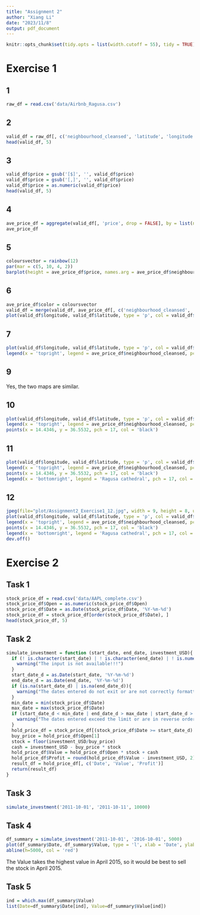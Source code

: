 ```yaml
---
title: "Assignment 2"
author: "Xiang Li"
date: "2023/11/8"
output: pdf_document
---
```

```r
knitr::opts_chunk$set(tidy.opts = list(width.cutoff = 55), tidy = TRUE)
```
# Exercise 1
## 1
```r
raw_df = read.csv('data/Airbnb_Ragusa.csv')
```
## 2
```r
valid_df = raw_df[, c('neighbourhood_cleansed', 'latitude', 'longitude', 'price')]
head(valid_df, 5)
```
## 3
```r
valid_df$price = gsub('[$]', '', valid_df$price)
valid_df$price = gsub('[,]', '', valid_df$price)
valid_df$price = as.numeric(valid_df$price)
head(valid_df, 5)
```
## 4
```r
ave_price_df = aggregate(valid_df[, 'price', drop = FALSE], by = list(neighbourhood_cleansed=valid_df$neighbourhood_cleansed), mean)
ave_price_df
```
## 5
```r
coloursvector = rainbow(12)
par(mar = c(5, 10, 4, 2))
barplot(height = ave_price_df$price, names.arg = ave_price_df$neighbourhood_cleansed, horiz = TRUE, col = coloursvector, main = 'Average Price per Neighbourhood', xlim = c(0, max(ave_price_df$price)), xlab = 'average price', ylab = '', las = 1)
```

## 6
```r
ave_price_df$color = coloursvector
valid_df = merge(valid_df, ave_price_df[, c('neighbourhood_cleansed', 'color')], by = 'neighbourhood_cleansed', all = TRUE)
plot(valid_df$longitude, valid_df$latitude, type = 'p', col = valid_df$color, ylim = c(min(valid_df$latitude), max(valid_df$latitude)+0.1), xlim = c(min(valid_df$longitude), max(valid_df$longitude)+0.1), ylab = 'latitude', xlab = 'longitude', main = 'Position Distribution of Airbnbs')
```

## 7
```r
plot(valid_df$longitude, valid_df$latitude, type = 'p', col = valid_df$color, ylim = c(min(valid_df$latitude), max(valid_df$latitude)+0.1), xlim = c(min(valid_df$longitude), max(valid_df$longitude)+0.1), ylab = 'latitude', xlab = 'longitude', main = 'Position Distribution of Airbnbs', mar = c(5, 4, 6, 4))
legend(x = 'topright', legend = ave_price_df$neighbourhood_cleansed, pch = 'o', col = ave_price_df$color)
```

## 9
Yes, the two maps are similar.

## 10
```r
plot(valid_df$longitude, valid_df$latitude, type = 'p', col = valid_df$color, ylim = c(36.5, max(valid_df$latitude)+0.1), xlim = c(min(valid_df$longitude), max(valid_df$longitude)+0.1), ylab = 'latitude', xlab = 'longitude', main = 'Position Distribution of Airbnbs')
legend(x = 'topright', legend = ave_price_df$neighbourhood_cleansed, pch = 'o', col = ave_price_df$color)
points(x = 14.4346, y = 36.5532, pch = 17, col = 'black')
```

## 11
```r
plot(valid_df$longitude, valid_df$latitude, type = 'p', col = valid_df$color, ylim = c(36.5, max(valid_df$latitude)+0.1), xlim = c(min(valid_df$longitude), max(valid_df$longitude)+0.1), ylab = 'latitude', xlab = 'longitude', main = 'Position Distribution of Airbnbs')
legend(x = 'topright', legend = ave_price_df$neighbourhood_cleansed, pch = 'o', col = ave_price_df$color)
points(x = 14.4346, y = 36.5532, pch = 17, col = 'black')
legend(x = 'bottomright', legend = 'Ragusa cathedral', pch = 17, col = 'black')
```

## 12
```r
jpeg(file="plot/Assignment2_Exercise1_12.jpg", width = 9, height = 8, units = 'in', res = 300, quality = 100)
plot(valid_df$longitude, valid_df$latitude, type = 'p', col = valid_df$color, ylim = c(36.5, max(valid_df$latitude)+0.1), xlim = c(min(valid_df$longitude), max(valid_df$longitude)+0.1), ylab = 'latitude', xlab = 'longitude', main = 'Position Distribution of Airbnbs')
legend(x = 'topright', legend = ave_price_df$neighbourhood_cleansed, pch = 'o', col = ave_price_df$color)
points(x = 14.4346, y = 36.5532, pch = 17, col = 'black')
legend(x = 'bottomright', legend = 'Ragusa cathedral', pch = 17, col = 'black')
dev.off()
```
# Exercise 2
## Task 1
```r
stock_price_df = read.csv('data/AAPL_complete.csv')
stock_price_df$Open = as.numeric(stock_price_df$Open)
stock_price_df$Date = as.Date(stock_price_df$Date, '%Y-%m-%d')
stock_price_df = stock_price_df[order(stock_price_df$Date), ]
head(stock_price_df, 5)
```
## Task 2
```r
simulate_investment = function (start_date, end_date, investment_USD){
  if (! is.character(start_date) | ! is.character(end_date) | ! is.numeric(investment_USD)){
    warning("The input is not available!!!")
  }
  start_date_d = as.Date(start_date, '%Y-%m-%d')
  end_date_d = as.Date(end_date, '%Y-%m-%d')
  if (is.na(start_date_d) | is.na(end_date_d)){
    warning("The dates entered do not exit or are not correctly formatted!!!")
  }
  min_date = min(stock_price_df$Date)
  max_date = max(stock_price_df$Date)
  if (start_date_d < min_date | end_date_d > max_date | start_date_d > end_date_d){
    warning("The dates entered exceed the limit or are in reverse order!!!")
  }
  hold_price_df = stock_price_df[(stock_price_df$Date >= start_date_d) & (stock_price_df$Date <= end_date_d), ]
  buy_price = hold_price_df$Open[1]
  stock = floor(investment_USD/buy_price)
  cash = investment_USD - buy_price * stock
  hold_price_df$Value = hold_price_df$Open * stock + cash
  hold_price_df$Profit = round(hold_price_df$Value - investment_USD, 2)
  result_df = hold_price_df[, c('Date', 'Value', 'Profit')]
  return(result_df)
}
```
## Task 3
```r
simulate_investment('2011-10-01', '2011-10-11', 10000)
```
## Task 4
```r
df_summary = simulate_investment('2011-10-01', '2016-10-01', 5000)
plot(df_summary$Date, df_summary$Value, type = 'l', xlab = 'Date', ylab = 'Value', main = 'Value From 2011-10-01 To 2016-10-01', col = 'lightblue')
abline(h=5000, col = 'red')
```
The Value takes the highest value in April 2015, so it would be best to sell the stock in April 2015.

## Task 5
```r
ind = which.max(df_summary$Value)
list(Date=df_summary$Date[ind], Value=df_summary$Value[ind])
```
